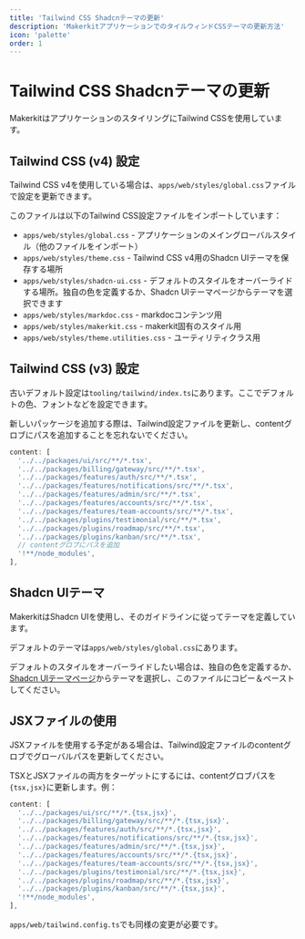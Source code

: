 ```yaml
---
title: 'Tailwind CSS Shadcnテーマの更新'
description: 'MakerkitアプリケーションでのタイルウィンドCSSテーマの更新方法'
icon: 'palette'
order: 1
---
```


# Tailwind CSS Shadcnテーマの更新

MakerkitはアプリケーションのスタイリングにTailwind CSSを使用しています。

## Tailwind CSS (v4) 設定

Tailwind CSS v4を使用している場合は、`apps/web/styles/global.css`ファイルで設定を更新できます。

このファイルは以下のTailwind CSS設定ファイルをインポートしています：

- `apps/web/styles/global.css` - アプリケーションのメイングローバルスタイル（他のファイルをインポート）
- `apps/web/styles/theme.css` - Tailwind CSS v4用のShadcn UIテーマを保存する場所
- `apps/web/styles/shadcn-ui.css` - デフォルトのスタイルをオーバーライドする場所。独自の色を定義するか、Shadcn UIテーマページからテーマを選択できます
- `apps/web/styles/markdoc.css` - markdocコンテンツ用
- `apps/web/styles/makerkit.css` - makerkit固有のスタイル用
- `apps/web/styles/theme.utilities.css` - ユーティリティクラス用

## Tailwind CSS (v3) 設定

古いデフォルト設定は`tooling/tailwind/index.ts`にあります。ここでデフォルトの色、フォントなどを設定できます。

新しいパッケージを追加する際は、Tailwind設定ファイルを更新し、contentグロブにパスを追加することを忘れないでください。

```ts
content: [
  '../../packages/ui/src/**/*.tsx',
  '../../packages/billing/gateway/src/**/*.tsx',
  '../../packages/features/auth/src/**/*.tsx',
  '../../packages/features/notifications/src/**/*.tsx',
  '../../packages/features/admin/src/**/*.tsx',
  '../../packages/features/accounts/src/**/*.tsx',
  '../../packages/features/team-accounts/src/**/*.tsx',
  '../../packages/plugins/testimonial/src/**/*.tsx',
  '../../packages/plugins/roadmap/src/**/*.tsx',
  '../../packages/plugins/kanban/src/**/*.tsx',
  // contentグロブにパスを追加
  '!**/node_modules',
],
```

## Shadcn UIテーマ

MakerkitはShadcn UIを使用し、そのガイドラインに従ってテーマを定義しています。

デフォルトのテーマは`apps/web/styles/global.css`にあります。

デフォルトのスタイルをオーバーライドしたい場合は、独自の色を定義するか、[Shadcn UIテーマページ](https://ui.shadcn.com/themes)からテーマを選択し、このファイルにコピー＆ペーストしてください。

## JSXファイルの使用

JSXファイルを使用する予定がある場合は、Tailwind設定ファイルのcontentグロブでグローバルパスを更新してください。

TSXとJSXファイルの両方をターゲットにするには、contentグロブパスを`{tsx,jsx}`に更新します。例：

```ts
content: [
  '../../packages/ui/src/**/*.{tsx,jsx}',
  '../../packages/billing/gateway/src/**/*.{tsx,jsx}',
  '../../packages/features/auth/src/**/*.{tsx,jsx}',
  '../../packages/features/notifications/src/**/*.{tsx,jsx}',
  '../../packages/features/admin/src/**/*.{tsx,jsx}',
  '../../packages/features/accounts/src/**/*.{tsx,jsx}',
  '../../packages/features/team-accounts/src/**/*.{tsx,jsx}',
  '../../packages/plugins/testimonial/src/**/*.{tsx,jsx}',
  '../../packages/plugins/roadmap/src/**/*.{tsx,jsx}',
  '../../packages/plugins/kanban/src/**/*.{tsx,jsx}',
  '!**/node_modules',
],
```

`apps/web/tailwind.config.ts`でも同様の変更が必要です。
